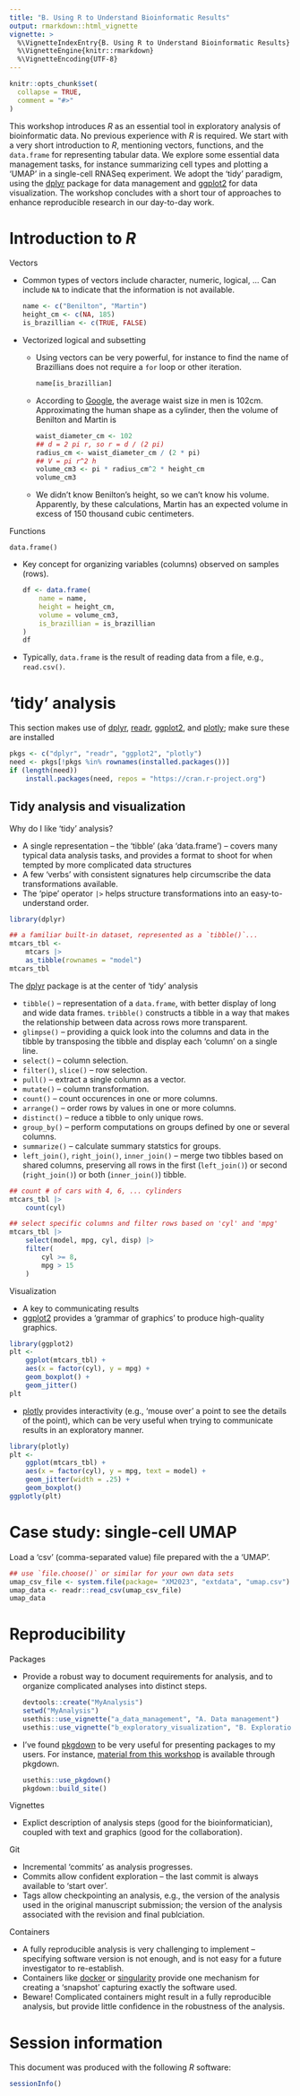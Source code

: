 ```yaml
---
title: "B. Using R to Understand Bioinformatic Results"
output: rmarkdown::html_vignette
vignette: >
  %\VignetteIndexEntry{B. Using R to Understand Bioinformatic Results}
  %\VignetteEngine{knitr::rmarkdown}
  %\VignetteEncoding{UTF-8}
---
```


```r
knitr::opts_chunk$set(
  collapse = TRUE,
  comment = "#>"
)
```

This workshop introduces *R* as an essential tool in exploratory
analysis of bioinformatic data. No previous experience with *R* is
required. We start with a very short introduction to *R*, mentioning
vectors, functions, and the `data.frame` for representing tabular
data. We explore some essential data management tasks, for instance
summarizing cell types and plotting a 'UMAP' in a single-cell RNASeq
experiment. We adopt the 'tidy' paradigm, using the [dplyr][] package
for data management and [ggplot2][] for data visualization. The
workshop concludes with a short tour of approaches to enhance
reproducible research in our day-to-day work.

[dplyr]: https://cran.r-project.org/package=dplyr
[ggplot2]: https://cran.r-project.org/package=ggplot2

# Introduction to *R*

Vectors

- Common types of vectors include character, numeric, logical, ... Can
  include `NA` to indicate that the information is not available.

    ```r
    name <- c("Benilton", "Martin")
    height_cm <- c(NA, 185)
    is_brazillian <- c(TRUE, FALSE)
    ```

- Vectorized logical and subsetting

  - Using vectors can be very powerful, for instance to find the name
    of Brazillians does not require a `for` loop or other iteration.
    
    ```r
    name[is_brazillian]
    ```

  - According to [Google][], the average waist size in men is
    102cm. Approximating the human shape as a cylinder, then the
    volume of Benilton and Martin is

    ```r
    waist_diameter_cm <- 102
    ## d = 2 pi r, so r = d / (2 pi)
    radius_cm <- waist_diameter_cm / (2 * pi)
    ## V = pi r^2 h
    volume_cm3 <- pi * radius_cm^2 * height_cm
    volume_cm3
    ```

  - We didn't know Benilton's height, so we can't know his
    volume. Apparently, by these calculations, Martin has an expected
    volume in excess of 150 thousand cubic centimeters.

[Google]: https://www.google.com/search?q=average+waist+size+for+men+in+cm

Functions

`data.frame()`

- Key concept for organizing variables (columns) observed on samples
  (rows).

    ```r
    df <- data.frame(
        name = name,
        height = height_cm,
        volume = volume_cm3,
        is_brazillian = is_brazillian
    )
    df
    ```

- Typically, `data.frame` is the result of reading data from a file,
  e.g., `read.csv()`.

# 'tidy' analysis

This section makes use of [dplyr][], [readr][], [ggplot2][], and
[plotly][]; make sure these are installed

[readr]: https://cran.r-project.org/package=readr
[plotly]: https://cran.r-project.org/package=plotly

```r
pkgs <- c("dplyr", "readr", "ggplot2", "plotly")
need <- pkgs[!pkgs %in% rownames(installed.packages())]
if (length(need))
    install.packages(need, repos = "https://cran.r-project.org")
```

## Tidy analysis and visualization

Why do I like 'tidy' analysis?

- A single representation -- the 'tibble' (aka 'data.frame') -- covers
  many typical data analysis tasks, and provides a format to shoot for
  when tempted by more complicated data structures
- A few 'verbs' with consistent signatures help circumscribe the data
  transformations available.
- The 'pipe' operator `|>` helps structure transformations into an
  easy-to-understand order.

```r
library(dplyr)

## a familiar built-in dataset, represented as a `tibble()`...
mtcars_tbl <-
    mtcars |>
    as_tibble(rownames = "model")
mtcars_tbl
```

The [dplyr][] package is at the center of 'tidy' analysis

- `tibble()` -- representation of a `data.frame`, with better display
  of long and wide data frames. `tribble()` constructs a tibble in a
  way that makes the relationship between data across rows more
  transparent.
- `glimpse()` -- providing a quick look into the columns and data in
  the tibble by transposing the tibble and display each 'column' on a
  single line.
- `select()` -- column selection.
- `filter()`, `slice()` -- row selection.
- `pull()` -- extract a single column as a vector.
- `mutate()` -- column transformation.
- `count()` -- count occurences in one or more columns.
- `arrange()` -- order rows by values in one or more columns.
- `distinct()` -- reduce a tibble to only unique rows.
- `group_by()` -- perform computations on groups defined by one or
  several columns.
- `summarize()` -- calculate summary statstics for groups.
- `left_join()`, `right_join()`, `inner_join()` -- merge two tibbles
  based on shared columns, preserving all rows in the first
  (`left_join()`) or second (`right_join()`) or both (`inner_join()`)
  tibble.

```r
## count # of cars with 4, 6, ... cylinders
mtcars_tbl |>
    count(cyl)

## select specific columns and filter rows based on 'cyl' and 'mpg'
mtcars_tbl |>
    select(model, mpg, cyl, disp) |>
    filter(
        cyl >= 8,
        mpg > 15
    )
```

Visualization

- A key to communicating results
- [ggplot2][] provides a 'grammar of graphics' to produce high-quality
  graphics.

```r
library(ggplot2)
plt <-
    ggplot(mtcars_tbl) +
    aes(x = factor(cyl), y = mpg) +
    geom_boxplot() +
    geom_jitter()
plt
```

- [plotly][] provides interactivity (e.g., 'mouse over' a point to see
  the details of the point), which can be very useful when trying to
  communicate results in an exploratory manner.

```r
library(plotly)
plt <-
    ggplot(mtcars_tbl) +
    aes(x = factor(cyl), y = mpg, text = model) +
    geom_jitter(width = .25) +
    geom_boxplot()
ggplotly(plt)
```

# Case study: single-cell UMAP

Load a 'csv' (comma-separated value) file prepared with the a 'UMAP'.

```r
## use `file.choose()` or similar for your own data sets
umap_csv_file <- system.file(package= "XM2023", "extdata", "umap.csv")
umap_data <- readr::read_csv(umap_csv_file)
umap_data
```

# Reproducibility

Packages

- Provide a robust way to document requirements for analysis, and to
  organize complicated analyses into distinct steps.

    ```r
    devtools::create("MyAnalysis")
    setwd("MyAnalysis")
    usethis::use_vignette("a_data_management", "A. Data management")
    usethis::use_vignette("b_exploratory_visualization", "B. Exploration")
    ```

- I've found [pkgdown][] to be very useful for presenting packages to
  my users. For instance, [material from this workshop][workshop] is
  available through pkgdown.

    ```r
    usethis::use_pkgdown()
    pkgdown::build_site()
    ```

[pkgdown]: https://cran.r-project.org/package=pkgdown
[workshop]: https://mtmorgan.github.io/XM2023MM

Vignettes

- Explict description of analysis steps (good for the
  bioinformatician), coupled with text and graphics (good for the
  collaboration).

Git

- Incremental 'commits' as analysis progresses.
- Commits allow confident exploration -- the last commit is always
  available to 'start over'.
- Tags allow checkpointing an analysis, e.g., the version of the
  analysis used in the original manuscript submission; the version of
  the analysis associated with the revision and final publciation.

Containers

- A fully reproducible analysis is very challenging to implement --
  specifying software version is not enough, and is not easy for a
  future investigator to re-establish.
- Containers like [docker][] or [singularity][] provide one mechanism
  for creating a 'snapshot' capturing exactly the software used.
- Beware! Complicated containers might result in a fully reproducible
  analysis, but provide little confidence in the robustness of the
  analysis.

[docker]: https://www.docker.com
[singularity]: https://sylabs.io/

# Session information

This document was produced with the following *R* software:

```r
sessionInfo()
```
